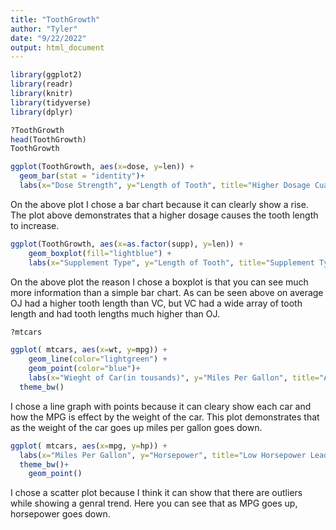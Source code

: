 ```yaml
---
title: "ToothGrowth"
author: "Tyler"
date: "9/22/2022"
output: html_document
---
```


```r
library(ggplot2)
library(readr)
library(knitr)
library(tidyverse)
library(dplyr)
```

```r
?ToothGrowth
head(ToothGrowth)
ToothGrowth
```

```r
ggplot(ToothGrowth, aes(x=dose, y=len)) + 
  geom_bar(stat = "identity")+
  labs(x="Dose Strength", y="Length of Tooth", title="Higher Dosage Cuases Longer Tooth Length")
```
On the above plot I chose a bar chart because it can clearly show a rise. The plot above demonstrates that a higher dosage causes the tooth length to increase. 

```r
ggplot(ToothGrowth, aes(x=as.factor(supp), y=len)) + 
    geom_boxplot(fill="lightblue") + 
    labs(x="Supplement Type", y="Length of Tooth", title="Supplement Type Has Effect On Tooth Length")
```
On the above plot the reason I chose a boxplot is that you can see much more information than a simple bar chart. As can be seen above on average OJ had a higher tooth length than VC, but VC had a wide array of tooth length and had tooth lengths much higher than OJ. 

```r
?mtcars
```

```r
ggplot( mtcars, aes(x=wt, y=mpg)) +
    geom_line(color="lightgreen") +
    geom_point(color="blue")+
    labs(x="Wieght of Car(in tousands)", y="Miles Per Gallon", title="As a Car gets Heaver Miles Per Gallon Goes Down")+
  theme_bw()
```
I chose a line graph with points because it can cleary show each car and how the MPG is effect by the weight of the car. This plot demonstrates that as the weight of the car goes up miles per gallon goes down. 
```r
ggplot( mtcars, aes(x=mpg, y=hp)) + 
  labs(x="Miles Per Gallon", y="Horsepower", title="Low Horsepower Leads to High Miles Per Gallon")+
  theme_bw()+
    geom_point()
```
I chose a scatter plot because I think it can show that there are outliers while showing a genral trend. Here you can see that as MPG goes up, horsepower goes down. 
